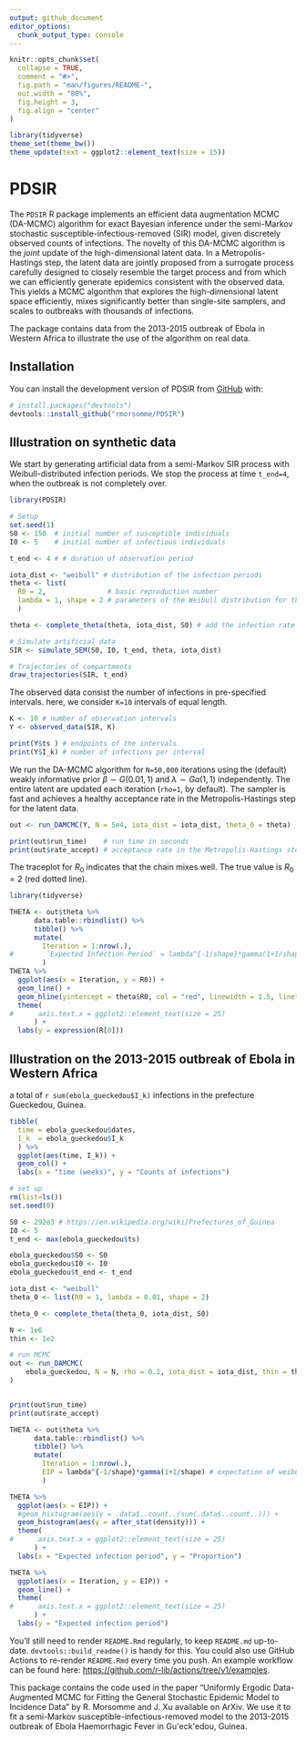 ```yaml
---
output: github_document
editor_options: 
  chunk_output_type: console
---
```


<!-- README.md is generated from README.Rmd. Please edit that file -->

```r
knitr::opts_chunk$set(
  collapse = TRUE,
  comment = "#>",
  fig.path = "man/figures/README-",
  out.width = "80%",
  fig.height = 3,
  fig.align = "center"
)

library(tidyverse)
theme_set(theme_bw())
theme_update(text = ggplot2::element_text(size = 15))
```

# PDSIR

<!-- badges: start -->
<!-- badges: end -->

The `PDSIR` R package implements an efficient data augmentation MCMC (DA-MCMC) algorithm for exact Bayesian inference under the semi-Markov stochastic susceptible-infectious-removed (SIR) model, given discretely observed counts of infections.
The novelty of this DA-MCMC algorithm is the *joint* update of the high-dimensional latent data.
In a Metropolis-Hastings step, the latent data are jointly proposed from a surrogate process carefully designed to closely resemble the target process and from which we can efficiently generate epidemics consistent with the observed data. This yields a MCMC algorithm that explores the high-dimensional latent space efficiently, mixes significantly better than single-site samplers, and scales to outbreaks with thousands of infections.

The package contains data from the 2013-2015 outbreak of Ebola in Western Africa to illustrate the use of the algorithm on real data.

## Installation

You can install the development version of PDSIR from [GitHub](https://github.com/) with:

``` r
# install.packages("devtools")
devtools::install_github("rmorsomme/PDSIR")
```

## Illustration on synthetic data

We start by generating artificial data from a semi-Markov SIR process with Weibull-distributed infection periods. We stop the process at time `t_end=4`, when the outbreak is not completely over.

```r

library(PDSIR)

# Setup
set.seed(1)
S0 <- 150  # initial number of susceptible individuals
I0 <- 5    # initial number of infectious individuals

t_end <- 4 # # duration of observation period

iota_dist <- "weibull" # distribution of the infection periods
theta <- list(
  R0 = 2,               # basic reproduction number
  lambda = 1, shape = 2 # parameters of the Weibull distribution for the infection periods
  )  

theta <- complete_theta(theta, iota_dist, S0) # add the infection rate parameter, beta, used in the MCMC (and the average infection period, gamma)

# Simulate artificial data
SIR <- simulate_SEM(S0, I0, t_end, theta, iota_dist)

# Trajectories of compartments
draw_trajectories(SIR, t_end)
```

The observed data consist the number of infections in pre-specified intervals. here, we consider `K=10` intervals of equal length.

```r
K <- 10 # number of observation intervals
Y <- observed_data(SIR, K)

print(Y$ts ) # endpoints of the intervals
print(Y$I_k) # number of infections per interval
```

We run the DA-MCMC algorithm for `N=50,000` iterations using the (default) weakly informative prior $\beta \sim G(0.01, 1)$ and $\lambda \sim Ga(1,1)$ independently. The entire latent are updated each iteration (`rho=1`, by default).
The sampler is fast and achieves a healthy acceptance rate in the Metropolis-Hastings step for the latent data.

```r
out <- run_DAMCMC(Y, N = 5e4, iota_dist = iota_dist, theta_0 = theta)

print(out$run_time)    # run time in seconds
print(out$rate_accept) # acceptance rate in the Metropolis-Hastings step for the latent data
```

The traceplot for $R_0$ indicates that the chain mixes well. The true value is $R_0=2$ (red dotted line).

```r
library(tidyverse)

THETA <- out$theta %>%
      data.table::rbindlist() %>%
      tibble() %>%
      mutate(
        Iteration = 1:nrow(.),
#        `Expected Infection Period` = lambda^{-1/shape}*gamma(1+1/shape) # expectation of weibull distribution
        ) 
THETA %>%
  ggplot(aes(x = Iteration, y = R0)) +
  geom_line() +
  geom_hline(yintercept = theta$R0, col = "red", linewidth = 1.5, linetype= 2) + 
  theme(
#      axis.text.x = ggplot2::element_text(size = 25)
      ) + 
  labs(y = expression(R[0]))
```


## Illustration on the 2013-2015 outbreak of Ebola in Western Africa

a total of `r sum(ebola_gueckedou$I_k)` infections in the prefecture Gueckedou, Guinea.

```r
tibble(
  time = ebola_gueckedou$dates,
  I_k  = ebola_gueckedou$I_k
  ) %>%
  ggplot(aes(time, I_k)) +
  geom_col() +
  labs(x = "time (weeks)", y = "Counts of infections")
```

```r
# set up
rm(list=ls())
set.seed(0)

S0 <- 292e3 # https://en.wikipedia.org/wiki/Prefectures_of_Guinea
I0 <- 5
t_end <- max(ebola_gueckedou$ts)

ebola_gueckedou$S0 <- S0
ebola_gueckedou$I0 <- I0
ebola_gueckedou$t_end <- t_end

iota_dist <- "weibull"
theta_0 <- list(R0 = 1, lambda = 0.01, shape = 2)  

theta_0 <- complete_theta(theta_0, iota_dist, S0)

N <- 1e6
thin <- 1e2

# run MCMC
out <- run_DAMCMC(
    ebola_gueckedou, N = N, rho = 0.1, iota_dist = iota_dist, thin = thin, theta_0 = theta_0
)


print(out$run_time)
print(out$rate_accept)
```

```r
THETA <- out$theta %>%
      data.table::rbindlist() %>%
      tibble() %>%
      mutate(
        Iteration = 1:nrow(.),
        EIP = lambda^{-1/shape}*gamma(1+1/shape) # expectation of weibull distribution
        )

THETA %>%
  ggplot(aes(x = EIP)) +
  #geom_histogram(aes(y = .data$..count../sum(.data$..count..))) +
  geom_histogram(aes(y = after_stat(density))) +
  theme(
#      axis.text.x = ggplot2::element_text(size = 25)
      ) +
  labs(x = "Expected infection period", y = "Proportion")
```

```r
THETA %>%
  ggplot(aes(x = Iteration, y = EIP)) +
  geom_line() +
  theme(
#      axis.text.x = ggplot2::element_text(size = 25)
      ) + 
  labs(y = "Expected infection period")
```


You'll still need to render `README.Rmd` regularly, to keep `README.md` up-to-date. `devtools::build_readme()` is handy for this. You could also use GitHub Actions to re-render `README.Rmd` every time you push. An example workflow can be found here: <https://github.com/r-lib/actions/tree/v1/examples>.

This package contains the code used in the paper "Uniformly Ergodic Data-Augmented MCMC for Fitting the General Stochastic Epidemic Model to Incidence Data" by R. Morsomme and J. Xu available on ArXiv. 
We use it to fit a semi-Markov susceptible-infectious-removed model to the 2013-2015 outbreak of Ebola Haemorrhagic Fever in Gu\'eck\'edou, Guinea.
